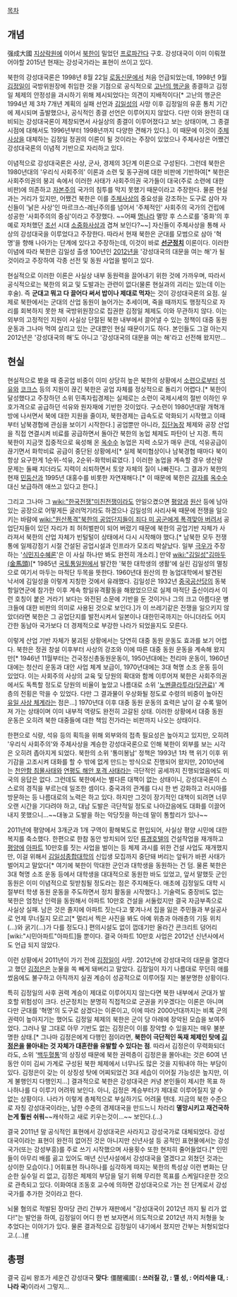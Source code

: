 [[목차]]

== 개념 ==
强成大國
[[지상락원]]에 이어서 [[북한]]이 밀었던 [[프로파간다]] 구호. 강성대국이 이미 이뤄졌어야할  2015년 현재는 강성국가라는 표현이 쓰이고 있다. 

북한의 강성대국론은 1998년 8월 22일 [[로동신문]]에서 처음 언급되었는데, 1998년 9월 [[김정일]]이 국방위원장에 취임한 것을 기점으로 공식적으로 [[고난의 행군]]을 종결하고 김정일 체제의 안정성을 과시하기 위해 제시되었다는 의견이 지배적이다[* 고난의 행군은 1994년 제 3차 7개년 계획의 실패 선언과 [[김일성]]의 사망 이후 김정일의 유훈 통치 기간에 제시되며 출발했으나, 공식적인 종결 선언은 이루어지지 않았다. 다만 이와 완전히 대비되는 강성대국론이 제창되면서 사실상의 종결이 이루어졌다고 보는 상태이며, 그 종결 시점에 대해서도 1996년부터 1998년까지 다양한 견해가 있다.]. 이 때문에 이것이 [[주체사상]]을 대체하는 김정일 정권의 이론이 될 것이라는 주장이 있었으나 주체사상은 어쨌건 강성대국론의 이념적 기반으로 자리하고 있다.

이념적으로 강성대국론은 사상, 군사, 경제의 3단계 이론으로 구성된다. 그런데 북한은 1980년대의 '우리식 사회주의' 이론과 소련 및 동구권에 대한 비판에 기반하여[* 북한은 사회주의권의 붕괴 속에서 이러한 사태가 사회주의권 국가들이 대국(주로 소련에 대한 비판)에 의존하고 [[자본주의]] 국가의 침투를 막지 못했기 때문이라고 주장한다. 물론 현실과는 거리가 있지만, 어쨌건 북한은 이를 [[주체사상]]의 중요성을 강조하는 도구로 삼아 자신들이 '낡은 사상'인 마르크스-레닌주의를 넘어서 '주체적인' 사회주의 국가의 건립에 성공한 '사회주의의 중심'이라고 주장했다. ~~어째 [[명나라]] 멸망 후 스스로를 '중화'의 후예로 자처했던 [[조선]] 시대 [[소중화사상]]과 겹쳐 보인다?~~] 자신들이 주체사상을 통해 사상의 강성대국을 이루었다고 주장한다. 따라서 현재 북한은 군대를 모범으로 삼아 '혁명'을 향해 나아가는 단계에 있다고 주장하는데, 이것이 바로 '''[[선군정치]]''' 이론이다. 이러한 이념에 따라 북한은 김일성 출생 100년인 [[2012년]]을 '강성대국의 대문을 여는 해'가 될 것이라고 주장하여 각종 선전 및 동원 사업을 벌이고 있다.

현실적으로 이러한 이론은 사실상 내부 동원력을 끌어내기 위한 것에 가까우며, 따라서 공식적으로는 북한의 외교 및 도발과는 관련이 없다(물론 현실과의 괴리는 있는데 이는 후술). 즉 '''군대고 뭐고 다 끌어다 써서 밥이나 제대로 먹자'''는 것이 강성대국론의 요점. 실제로 북한에서는 군대의 산업 동원이 늘어가는 추세이며, 죽을 때까지도 행정직으로 자리를 회복하지 못한 채 국방위원장으로 집권한 김정일 체제도 이와 무관하지 않다. 이는 외부의 고정적인 지원이 사실상 단절된 북한 내부에서 끌어낼 수 있는 정책이 대중 동원 운동과 그나마 먹여 살리고 있는 군대뿐인 현실 때문이기도 하다. 본인들도 그걸 아는지 2012년은 '강성대국의 해'도 아니고 '강성대국의 대문을 여는 해'라고 선전해 왔지만...

== 현실 ==
현실적으로 봤을 때 중공업 비중이 이미 상당히 높은 북한의 상황에서 [[소련]]으로부터 [[석유]]와 [[코크스]] 등의 지원이 끊긴 북한은 공업 자체를 정상적으로 돌리기 어렵다.[* 북한이 달성했다고 주장하던 소위 민족자립경제는 실제로는 소련이 국제시세의 절반 이하인 우호가격으로 공급하던 석유와 원자재에 기반한 것이었다. 구소련이 1980년대말 개혁개방에 나서면서 북에 대한 지원을 줄이자, 북한경제는 급속도로 악화되기 시작했고 이때부터 남북경협에 관심을 보이기 시작한다.] 공업뿐만 아니라, [[집단농장]] 체제와 공장 산업을 직접 연결시켜 비료를 공급하면서 돌아간 북한의 농업 체제도 파탄이 난 지경. 특히 북한이 지금껏 집중적으로 육성해 온 [[옥수수]] 농업은 지력 소모가 매우 큰데, 석유공급이 끊기면서 화학비료 공급이 중단된 상황에서[* 실제 북미협상이나 남북경협 때마다 북이 항상 요구한게 1순위-석유, 2순위-화학비료였다. ] 이러한 농업을 계속할 경우 생산량 문제는 둘째 치더라도 지력이 쇠퇴하면서 토양 자체의 질이 나빠진다. 그 결과가 북한의 현재 [[민둥산]]과 1995년 대홍수를 비롯한 자연재해다.[* 이 때문에 북한은 [[감자]]를 [[옥수수]] 대신 보급하려 애쓰고 있다고 한다.]

그리고 그나마 그 [[wiki:"한국전쟁"미친전쟁]]이라도 안일으켰으면 [[평양]]과 [[원산]] 등에 남아있는 공장으로 어떻게든 굴러먹기라도 하겠으나 김일성의 사리사욕 때문에 전쟁을 일으키는 바람에 [[wiki:"원산폭격"북한의 공업단지들이 죄다 미 공군에게 폭격맞아 버려서]] 공업단지들이 있던 자리가 죄 허허벌판이 되어 버렸기 때문에 북한의 공업기반 자체가 사라져서 북한의 산업 자체가 빈털털이 상태에서 다시 시작해야 했다.[* 남북한 모두 전쟁통에 일제강점기 시절 건설된 공업시설과 인프라가 모조리 박살났다. 일부 [[극우]]가 주장하는 '[[식민지수혜론]]'은 이 사실 하나만 봐도 완전히 개소리.] 만약 [[wiki:"김일성"김마두(金馬頭)]][* 1985년 [[통일부|국토통일원]]에서 발간한 '북한 대학생의 생활'에 실린 김일성의 멸칭으로 여기서 마두는 마적단 두목을 뜻한다. 1960년대 원산의 한 농업대학에서 발견된 낙서에 김일성을 이렇게 지칭한 것에서 유래했다. 김일성은 1932년 [[중국공산당]]의 동북항일연군에 참가한 이후 계속 항일유격활동을 해왔었으므로 실제 마적단 출신이라서 이런 호칭이 붙은 거라기 보다는 와전된 소문에 기반을 둔 것이거나 그의 크고 아름다운 병크들에 대한 비판의 의미로 사용된 것으로 보인다.]가 이 쓰레기같은 전쟁을 일으키지 않았더라면 북한은 그 공업단지를 발전시켜서 일본이나 대한민국까지는 아니더라도 어지간한 동남아 국가보다 더 경제적으로 부강한 나라가 되었을지도 모른다. 

이렇게 산업 기반 자체가 붕괴된 상황에서는 당연히 대중 동원 운동도 효과를 보기 어렵다. 북한은 정권 창설 이후부터 사상의 강조와 이에 따른 대중 동원 운동을 계속해 왔지만[* 1946년 11월부터는 건국정신총동원운동이, 1950년대에는 천리마 운동이, 1960년대에는 청산리 운동과 대안 사업 체계 보급이, 1970년대에는 3대 혁명 소조 운동 등이 있었다. 이는 사회주의 사상의 교육 및 당원의 확대와 함께 이루어져 북한은 사회주의권에서도 독특할 정도로 당원의 비율이 높았고 나름대로 소위 '[[노멘클라투라(당관료)]]' 계층의 전횡은 막을 수 있었다. 다만 그 결과물이 우상화될 정도로 수령의 비중이 높아진 [[당의 유일 사상체계확립의 10대 원칙|유일 사상 체계]]라는 점은...] 1970년대 이후 대중 동원 운동의 효력은 날이 갈 수록 떨어져 가는 상태이며 이미 내부적 역량도 완전히 고갈된 상태. 이러한 상황에서 대중 동원 운동은 오히려 북한 대중들에 대한 책임 전가라는 비판까지 나오는 상태이다.

한편으로 식량, 석유 등의 획득을 위해 외부와의 접촉 필요성은 높아지고 있지만, 오히려 '우리식 사회주의'와 주체사상을 계승한 강성대국론으로 인해 북한이 외부를 보는 시각은 오히려 좁아지게 되었다. 북한의 소위 '통미봉남' 정책은 1993년 1차 핵 위기 이후 위기감을 고조시켜 대화를 할 수 밖에 없게 만드는 방식으로 진행되어 왔지만, 2010년에는 [[천안함 침몰사태]]와 [[연평도 해안 포격 사태]]라는 극단적인 공세까지 진행되었음에도 미국의 응답은 없다. 그런데도 북한에서는 별다른 대책이 없는 상태이니, 강성대국론이 스스로의 경직을 부르는데 일조한 셈이다. 중국과의 관계를 다시 한 번 강화하고 러시아를 방문하는 등 나름대로의 노력은 하고 있다. 하지만 그것이 장기적인 대책이 되려면 너무 오랜 시간을 기다려야 하고, 대남 도발은 극단적일 정도로 나아갔음에도 대화를 이끌어내지 못했으니...~~대놓고 도발을 하는 악당짓을 하는데 말이 통할리가 있나~~

2011년에 평양에서 3개군과 1개 구역이 황해북도로 편입되어, 사실상 평양 시민에 대한 복지를 축소했다. 한편으로 한참 동안 방치되어 있던 [[류경호텔]]의 건설작업을 재개하고 [[평양]]에 [[아파트]] 10만호를 짓는 사업을 벌이는 등 체제 과시를 위한 건설 사업도 재개했지만, 이걸 위해서 [[김일성종합대학]]의 신입생 모집까지 중단돼 버리는 앞뒤가 바뀐 사태가 벌어지고 말았다[* 여기에 북한이 막대한 군인과 대학생을 동원하는 건 덤. 물론 북한은 3대 혁명 소조 운동 등에서 대학생을 대대적으로 동원한 바도 있었고, 앞서 말했듯 군인 동원은 이미 이념적으로 뒷받침될 정도라는 점은 주지해둔다. 애초에 김정일도 대학 시절부터 학생 동원 운동을 주도하면서 정치 활동을 시작했다.]. 기술력도 중장비도 없는 북한은 엄청난 인력을 동원해서 아파트 10만호 건설을 서둘렀지만 결국 자금부족으로 사실상 실패. 남은 것은 졸지에 아파트 짓는다고 쫓겨나서 집을 잃은 주민들과 부실공사로 언제 무너질지 모르고[* 멀리서 찍은 사진을 봐도 아예 위층과 아래층의 기둥 위치(…)와 굵기(…)가 다를 정도다.] 편의시설도 없이 껍데기만 올라간 콘크리트 덩어리 [wiki:"시민아파트"아파트]들 뿐이다. 결국 아파트 10만호 사업은 2012년 신년사에서도 언급 되지 않았다.

이런 상황에서 2011년이 가기 전에 [[김정일]]이 사망. 2012년에 강성대국의 대문을 열겠다고 했던 [[김정은]]은 눈물을 쏙 빼게 돼버리고 말았다. 김정일이 자기 나름대로 무던히 애를 썼음에도 불구하고 아직까지 실권 계승이 성공적으로 이루어질 지는 불분명한 상황이다.

특히 김정일의 사후 권력 계승이 제대로 이루어지지 않는다면 북한 내부에서 군대가 발호할 위험성이 크다. 선군정치는 분명히 직접적으로 군권을 키우겠다는 이론은 아니며 다만 군대를 '혁명'의 도구로 삼겠다는 이론이고, 이에 따라 2000년대까지는 비록 군의 권력이 높아지기는 했어도 김정일 체제의 북한은 군이 당 아래에 장악된 모습을 보여주었다. 그러나 말 그대로 아무 기반도 없는 김정은이 이를 장악할 수 있을지는 매우 불분명한 상태.[* 그나마 김정은에게 다행인 점이라면, '''북한이 극단적인 독재 체제인 탓에 [[김정은]]을 몰아내는 것 자체가 대혼란을 유발할 수 있다는 점'''. 따라서 김정은이 무력화되더라도, 소위 '[[백두혈통]]'의 상징성 때문에 북한 권력층이 김정은을 몰아내는 것은 60여 년 동안 이미 김씨 가계로 구성된 북한 체제에서 너무나도 많은 것을 지워내야 하는 부담이 있다. 김정은이 갖는 이 상징성 탓에 어찌되었건 3대 세습이 이어질 가능성은 높지만, 이게 불행인지 다행인지...] 결과적으로 북한은 강성대국은 커녕 본인들이 제시한 목표 하나하나를 다 이루기 어려워 보인다. 아니, 김정은 계승부터가 제대로 이루어질지 알 수 없는 상황이다. 나라가 이렇게 총체적으로 부실하기도 어려울 텐데. 지금의 북한 수준으로 자칭 강성대국이라는, 남한 수준의 경제대국을 만드느니 차라리 '''멸망시키고 재건국하는게 훨씬 쉬워'''~~캐삭하고 새로 키우는것이...~~ 보인다.(...)

결국 2011년 말 공식적인 표현에서 강성대국은 사라지고 강성국가로 대체되었다. 강성대국이라는 표현이 완전히 없어진 것은 아니지만 신년사설 등 공적인 표현물에서는 강성국가(또는 강성부흥)를 주로 쓰기 시작했으며 사용횟수 또한 현저히 줄어들었다.[* 인민들이 아무리 배를 곯고 있어도 매년 신년사설에서 강성대국을 열겠다고 외쳤던 것과는 상이한 모습이다.] 어휘표현 하나하나를 심각하게 따지는 북한의 특성상 이런 변화는 단순한 실수일 리 없고, 김정은 체제의 부담을 덜기 위해 무리한 목표를 스케일다운한 것으로 관측되고 있다. 이화여대 조동호 교수에 의하면 강성대국으로 가는 전 단계로서 강성국가를 추가한 것이라고 한다.

뇌물 혐의로 적발된 장마당 관리 간부가 재판에서 "강성대국이 2012년 까지 될 리가 없다!"는 발언을 하여, 김정일이 어디 한 번 보자면서 의도적으로 2012년 까지 처형을 늦추었다는 이야기가 있다. 물론 결과적으로 김정일이 내기에서 졌지만 간부는 처형되었다고.(...)[http://www.koreatimes.co.kr/www/news/nation/2013/02/116_131090.html #]

== 총평 ==
결국 김씨 왕조가 세운건 강성대국 '''맞다''': 僵醒襶國('''{{{+2 僵}}} : 쓰러질 강, {{{+2 醒}}} : 깰 성, {{{+2 襶}}} : 어리석을 대, {{{+2 國}}} : 나라 국''')이라서 그렇지... 
